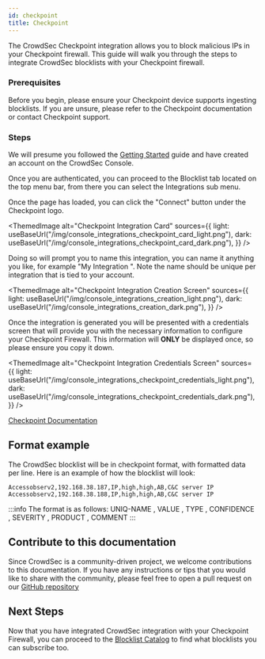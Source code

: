 ```yaml
---
id: checkpoint
title: Checkpoint
---
```



The CrowdSec Checkpoint integration allows you to block malicious IPs in your Checkpoint firewall. This guide will walk you through the steps to integrate CrowdSec blocklists with your Checkpoint firewall.

### Prerequisites

Before you begin, please ensure your Checkpoint device supports ingesting blocklists. If you are unsure, please refer to the Checkpoint documentation or contact Checkpoint support.

### Steps

We will presume you followed the [Getting Started](integrations/intro.mdx) guide and have created an account on the CrowdSec Console.

Once you are authenticated, you can proceed to the Blocklist tab located on the top menu bar, from there you can select the Integrations sub menu.

Once the page has loaded, you can click the "Connect" button under the Checkpoint logo.

<ThemedImage
    alt="Checkpoint Integration Card"
    sources={{
        light: useBaseUrl("/img/console_integrations_checkpoint_card_light.png"),
        dark: useBaseUrl("/img/console_integrations_checkpoint_card_dark.png"),
    }}
/>

Doing so will prompt you to name this integration, you can name it anything you like, for example "My Integration ". Note the name should be unique per integration that is tied to your account.

<ThemedImage
    alt="Checkpoint Integration Creation Screen"
    sources={{
        light: useBaseUrl("/img/console_integrations_creation_light.png"),
        dark: useBaseUrl("/img/console_integrations_creation_dark.png"),
    }}
/>

Once the integration is generated you will be presented with a credentials screen that will provide you with the necessary information to configure your Checkpoint Firewall. This information will **ONLY** be displayed once, so please ensure you copy it down.

<ThemedImage
    alt="Checkpoint Integration Credentials Screen"
    sources={{
        light: useBaseUrl("/img/console_integrations_checkpoint_credentials_light.png"),
        dark: useBaseUrl("/img/console_integrations_checkpoint_credentials_dark.png"),
    }}
/>

[Checkpoint Documentation](https://support.checkpoint.com/results/sk/sk132193)

## Format example

The CrowdSec blocklist will be in checkpoint format, with formatted data per line. Here is an example of how the blocklist will look:

```
Accessobserv2,192.168.38.187,IP,high,high,AB,C&C server IP
Accessobserv2,192.168.38.188,IP,high,high,AB,C&C server IP
```

:::info
The format is as follows: UNIQ-NAME , VALUE , TYPE , CONFIDENCE , SEVERITY , PRODUCT , COMMENT
:::

## Contribute to this documentation

Since CrowdSec is a community-driven project, we welcome contributions to this documentation. If you have any instructions or tips that you would like to share with the community, please feel free to open a pull request on our [GitHub repository](https://github.com/crowdsecurity/crowdsec-docs)

## Next Steps

Now that you have integrated CrowdSec integration with your Checkpoint Firewall, you can proceed to the [Blocklist Catalog](console/blocklists/catalog.md) to find what blocklists you can subscribe too. 

